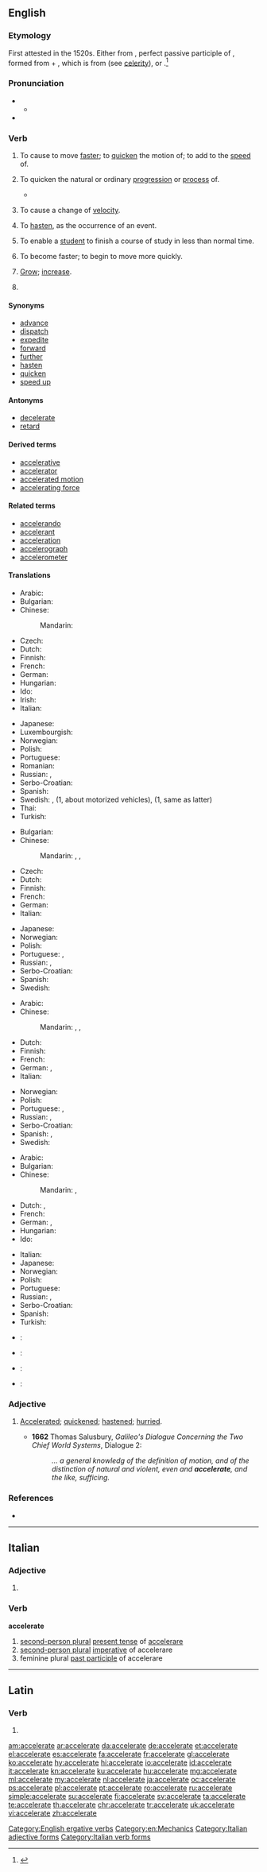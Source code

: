 ==English==

===Etymology===
First attested in the 1520s. Either from {{etyl|la|en}} {{term/t|la|accelerātus}}, perfect passive participle of {{term/t|la|accelerō||I accelerate, hasten}}, formed from {{term|ad|lang=la}} + {{term/t|la|celerō||I hasten}}, which is from {{term|celer||quick|lang=la}} (see [[celerity]]), or {{back-form|acceleration}}.<ref>{{R:CDOE|page=6}}</ref>

===Pronunciation===
* {{a|RP}}
** {{IPA|/ək.ˈsɛl.ə.ˌreɪt/|/æk.ˈsɛl.ə.ˌɹeɪt/|/ɪk.ˈsɛl.ə.ˌɹeɪt/}}
* {{audio|en-us-accelerate.ogg|Audio (US)|lang=en}}

===Verb===
{{en-verb|accelerat|ing}}

# {{label|en|transitive}} To cause to move [[faster]]; to [[quicken]] the motion of; to add to the [[speed]] of.
# {{label|en|transitive}} To quicken the natural or ordinary [[progression]] or [[process]] of.
#: {{usex|lang=en|to '''accelerate''' the growth of a plant, the increase of wealth, etc.}}
#*{{quote-magazine|year=2013|month=September-October|author=[http://www.americanscientist.org/authors/detail/michael-sivak Michael Sivak]
|magazine={{w|American Scientist}}|title=[http://www.americanscientist.org/issues/pub/2013/5/will-ac-put-a-chill-on-the-global-energy-supply Will AC Put a Chill on the Global Energy Supply?]
|passage=Nevertheless, it is clear that the global energy demand for air-conditioning will grow substantially as nations become more affluent, with the consequences of climate change potentially '''accelerating''' the demand.}}
# {{label|en|transitive|physics}} To cause a change of [[velocity]].
# {{label|en|transitive}} To [[hasten]], as the occurrence of an event.
#: {{usex|lang=en|to '''accelerate''' our departure''}}
# {{label|en|transitive|education}} To enable a [[student]] to finish a course of study in less than normal time.
# {{label|en|intransitive}} To become faster; to begin to move more quickly.
# {{label|en|intransitive}} [[grow|Grow]]; [[increase]].
# {{label|en|obsolete}} {{alternative form of|accelerated}}

====Synonyms====
* [[advance]]
* [[dispatch]]
* [[expedite]]
* [[forward]]
* [[further]]
* [[hasten]]
* [[quicken]]
* [[speed up]]

====Antonyms====
* [[decelerate]]
* [[retard]]

====Derived terms====
* [[accelerative]]
* [[accelerator]]
* [[accelerated motion]]
* [[accelerating force]]

====Related terms====
* [[accelerando]]
* [[accelerant]]
* [[acceleration]]
* [[accelerograph]]
* [[accelerometer]]

====Translations====
{{trans-top|to cause to move faster}}
* Arabic: {{t|ar|تسريع|sc=Arab}}
* Bulgarian: {{t+|bg|ускоря́вам}}
* Chinese:
*: Mandarin: {{t+|cmn|加速|tr=jiāsù|sc=Hani}}
* Czech: {{t|cs|zrychlit}}
* Dutch: {{t+|nl|versnellen}}
* Finnish: {{t+|fi|kiihdyttää}}
* French: {{t+|fr|accélérer}}
* German: {{t+|de|beschleunigen}}
* Hungarian: {{t+|hu|gyorsít}}
* Ido: {{t|io|rapidigar}}
* Irish: {{t|ga|luathaigh}}
* Italian: {{t+|it|accelerare}}
{{trans-mid}}
* Japanese: {{t+|ja|加速|tr=かそくする, kasoku suru|alt=加速する}}
* Luxembourgish: {{t|lb|acceleréieren}}
* Norwegian: {{t+|no|akselerere}}
* Polish: {{t+|pl|przyśpieszać}}
* Portuguese: {{t+|pt|acelerar}}
* Romanian: {{t+|ro|accelera}}
* Russian: {{t+|ru|ускорять|impf|tr=uskorjátʹ}}, {{t+|ru|ускорить|pf|tr=uskóritʹ}}
* Serbo-Croatian: {{t|sh|ubr̀zati}}
* Spanish: {{t+|es|acelerar}}
* Swedish: {{t+|sv|accelerera}}, {{t|sv|ge mer gas}} (1, about motorized vehicles), {{t+|sv|gasa}} (1, same as latter)
* Thai: {{t+|th|เร่ง|tr=reng|sc=Thai}}
* Turkish: {{t+|tr|hızlandırmak}}
{{trans-bottom}}

{{trans-top|to quicken natural or ordinary progression or process}}
* Bulgarian: {{t+|bg|засилвам}}
* Chinese:
*: Mandarin: {{t+|cmn|加速|tr=jiāsù|sc=Hani}}, {{t|cmn|變快|sc=Hani}}, {{t|cmn|变快|tr=biànkuài|sc=Hani}}
* Czech: {{t+|cs|urychlit}}
* Dutch: {{t+|nl|versnellen}}
* Finnish: {{t+|fi|kiihdyttää}}
* French: {{t+|fr|accélérer}}
* German: {{t+|de|beschleunigen}}
* Italian: {{t+|it|accelerare}}
{{trans-mid}}
* Japanese: {{t+|ja|促進|tr=そくしんする, sokushin suru|alt=促進する}}
* Norwegian: {{t|no|påskynde}}
* Polish: {{t+|pl|przyśpieszać}}
* Portuguese: {{t+|pt|acelerar}}, {{t+|pt|apressar}}
* Russian: {{t+|ru|ускоряться|impf|tr=uskorjátʹsja}}, {{t+|ru|ускориться|pf|tr=uskóritʹsja}}
* Serbo-Croatian: {{t|sh|ubr̀zati}}
* Spanish: {{t+|es|acelerar}}
* Swedish: {{t+|sv|accelerera}}
{{trans-bottom}}

{{trans-top|to hasten}}
* Arabic: {{t|ar|إستعجال|sc=Arab}}
* Chinese:
*: Mandarin: {{t+|cmn|加速|tr=jiāsù|sc=Hani}}, {{t|cmn|變快|sc=Hani}}, {{t|cmn|变快|tr=biànkuài|sc=Hani}}
* Dutch: {{t+|nl|bespoedigen}}
* Finnish: {{t+|fi|nopeuttaa}}
* French: {{t+|fr|accélérer}}
* German: {{t+|de|eilen}}, {{t+|de|beeilen|alt=sich beeilen}}
* Italian: {{t|it|affrettare}}
{{trans-mid}}
* Norwegian: {{t|no|påskynde}}
* Polish: {{t+|pl|przyśpieszać}}
* Portuguese: {{t+|pt|acelerar}}, {{t+|pt|apressar}}
* Russian: {{t+|ru|ускорять|impf|tr=uskorját’}}, {{t+|ru|ускорить|pf|tr=uskórit’}}
* Serbo-Croatian: {{t|sh|ubr̀zati}}
* Spanish: {{t+|es|acelerar}}, {{t+|es|apresurar}}
* Swedish: {{t+|sv|påskynda}}
{{trans-bottom}}

{{trans-top|to become faster}}
* Arabic: {{t|ar|إسراع|sc=Arab}}
* Bulgarian: {{t|bg|ускорявам се}}
* Chinese:
*: Mandarin: {{t|cmn|變快|sc=Hani}}, {{t|cmn|变快|tr=biànkuài|sc=Hani}}
* Dutch: {{t+|nl|versnellen}}, {{l|nl|sneller}} {{l|nl|gaan}}
* French: {{t+|fr|accélérer}}
* German: {{t|de|schneller werden}}, {{t+|de|beschleunigen}}
* Hungarian: {{t+|hu|gyorsul}}
* Ido: {{t|io|rapideskar}}
{{trans-mid}}
* Italian: {{t+|it|accelerare}}
* Japanese: {{t+|ja|加速|tr=かそくする, kasoku suru|alt=加速する}}
* Norwegian: {{t|no|sette opp farten}}
* Polish: {{t+|pl|przyśpieszać}}
* Portuguese: {{t+|pt|acelerar}}
* Russian: {{t+|ru|ускоряться|impf|tr=uskorját’sja}}, {{t+|ru|ускориться|pf|tr=uskórit’sja}}
* Serbo-Croatian: {{t|sh|ubr̀zati}}
* Spanish: {{t+|es|acelerar|alt=acelerarse}}
* Turkish: {{t+|tr|hızlanmak}}
{{trans-bottom}}

{{checktrans-top}}
* {{ttbc|he}}: {{t|he|להאיץ|tr=le'ha'ytz|sc=Hebr}}
* {{ttbc|he}}: {{t|he|לזרז|tr=le'zarez|sc=Hebr}}
{{trans-mid}}
* {{ttbc|id}}: {{t+|id|cepat|alt=mempercepat}}
* {{ttbc|ia}}: {{t|ia|accelerar}}
{{trans-bottom}}

===Adjective===
{{en-adj|?}}

# {{context|rare|lang=en}} [[accelerated|Accelerated]]; [[quickened]]; [[hastened]]; [[hurried]].
#* '''1662''' Thomas Salusbury, ''Galileo's Dialogue Concerning the Two Chief World Systems'', Dialogue 2:
#*: ''... a general knowledg of the definition of motion, and of the distinction of natural and violent, even and '''accelerate''', and the like, sufficing.''

===References===
<references/>
* {{R:OED2}}

[[Category:English ergative verbs]]
[[Category:en:Mechanics]]

----

==Italian==

===Adjective===
{{head|it}} {{g|p}}

# {{feminine of|accelerato|lang=it}}

===Verb===
'''accelerate'''

# [[second-person plural]] [[present tense]] of [[accelerare]]
# [[second-person plural]] [[imperative]] of accelerare
# feminine plural [[past participle]] of accelerare

[[Category:Italian adjective forms]]
[[Category:Italian verb forms]]

----

==Latin==

===Verb===
{{la-verb-form|accelerāte}}

# {{conjugation of|accelerō||1|p|pres|act|imp|lang=la}}

[[am:accelerate]]
[[ar:accelerate]]
[[da:accelerate]]
[[de:accelerate]]
[[et:accelerate]]
[[el:accelerate]]
[[es:accelerate]]
[[fa:accelerate]]
[[fr:accelerate]]
[[gl:accelerate]]
[[ko:accelerate]]
[[hy:accelerate]]
[[hi:accelerate]]
[[io:accelerate]]
[[id:accelerate]]
[[it:accelerate]]
[[kn:accelerate]]
[[ku:accelerate]]
[[hu:accelerate]]
[[mg:accelerate]]
[[ml:accelerate]]
[[my:accelerate]]
[[nl:accelerate]]
[[ja:accelerate]]
[[oc:accelerate]]
[[ps:accelerate]]
[[pl:accelerate]]
[[pt:accelerate]]
[[ro:accelerate]]
[[ru:accelerate]]
[[simple:accelerate]]
[[su:accelerate]]
[[fi:accelerate]]
[[sv:accelerate]]
[[ta:accelerate]]
[[te:accelerate]]
[[th:accelerate]]
[[chr:accelerate]]
[[tr:accelerate]]
[[uk:accelerate]]
[[vi:accelerate]]
[[zh:accelerate]]
